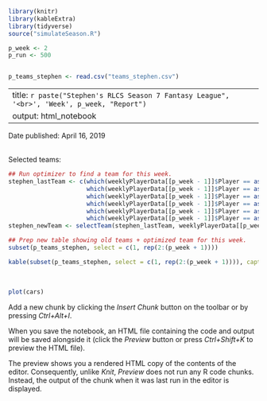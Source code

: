 ```r
library(knitr)
library(kableExtra)
library(tidyverse)
source("simulateSeason.R")

p_week <- 2
p_run <- 500


p_teams_stephen <- read.csv("teams_stephen.csv")
```

---
title: `r paste("Stephen's RLCS Season 7 Fantasy League", '<br>', 'Week', p_week, "Report")`
output: html_notebook
---
Date published: April 16, 2019
<br><br>

Selected teams:<br>
```r
## Run optimizer to find a team for this week.
stephen_lastTeam <- c(which(weeklyPlayerData[[p_week - 1]]$Player == as.character(p_teams_stephen[1,(p_week)])), 
                      which(weeklyPlayerData[[p_week - 1]]$Player == as.character(p_teams_stephen[2,(p_week)])), 
                      which(weeklyPlayerData[[p_week - 1]]$Player == as.character(p_teams_stephen[3,(p_week)])), 
                      which(weeklyPlayerData[[p_week - 1]]$Player == as.character(p_teams_stephen[4,(p_week)])),
                      which(weeklyPlayerData[[p_week - 1]]$Player == as.character(p_teams_stephen[5,(p_week)])), 
                      which(weeklyPlayerData[[p_week - 1]]$Player == as.character(p_teams_stephen[6,(p_week)]))) 
stephen_newTeam <- selectTeam(stephen_lastTeam, weeklyPlayerData[[p_week - 1]], p_run)
```

```r
## Prep new table showing old teams + optimized team for this week.
subset(p_teams_stephen, select = c(1, rep(2:(p_week + 1))))

kable(subset(p_teams_stephen, select = c(1, rep(2:(p_week + 1)))), caption="Stephen's Weekly Teams") %>% kable_styling
```
<br>

```r
plot(cars)
```

Add a new chunk by clicking the *Insert Chunk* button on the toolbar or by pressing *Ctrl+Alt+I*.

When you save the notebook, an HTML file containing the code and output will be saved alongside it (click the *Preview* button or press *Ctrl+Shift+K* to preview the HTML file).

The preview shows you a rendered HTML copy of the contents of the editor. Consequently, unlike *Knit*, *Preview* does not run any R code chunks. Instead, the output of the chunk when it was last run in the editor is displayed.
